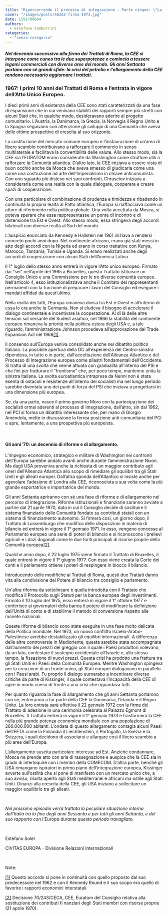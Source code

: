 ```yaml
---
title: "Ripercorrendo il processo di integrazione - Parte cinque: \"La CEE e gli anni Settanta\"."
cover: "/images/posts/4b2d2-firma-1973.jpg"
date: 1591780604
authors:
  - estefano-tamburrini
categories: 
  - "senza-categoria"
---
```


##### _Nel decennio successivo alla firma dei Trattati di Roma, la CEE si interpone come cuneo tra le due superpotenze e comincia a tessere legami commerciali con diverse aree del mondo. Gli anni Settanta portano con sé grandi sfide: la crisi del petrolio e l’allargamento della CEE rendono necessario aggiornare i trattati._

### **1967: I primi 10 anni dei Trattati di Roma e l’entrata in vigore dell’Atto Unico Europeo.**

I dieci primi anni di esistenza della CEE sono stati caratterizzati da una fase di espansione che in cui venivano stabiliti dei rapporti sempre più stretti con alcuni Stati che, in qualche modo, desideravano aderire al progetto comunitario. L’Austria, la Danimarca, la Grecia, la Norvegia il Regno Unito e la Spagna seguivano con attenzione gli sviluppi di una Comunità che aveva delle ottime prospettive di crescita al suo orizzonte.

La costituzione del mercato comune europeo e l’instaurazione di un’area di libero scambio contribuivano a rafforzare il commercio in senso multilaterale e facilitava la convertibilità delle valute. Allo stesso modo, sia la CEE sia l’EURATOM erano considerate da Washington come strutture utili a rafforzare la Comunità atlantica. D’altro lato, la CEE iniziava a essere vista di buon occhio anche da Mosca che aveva smesso di giudicarla come una come una costruzione ad arte dell’Imperialismo in chiave anticomunista. Con uno sguardo più disteso nei suoi confronti, Chrusciov iniziava a considerarla come una realtà con la quale dialogare, cooperare e creare spazi di cooperazione.

Con una particolare di combinazione di prudenza e timidezza e ribadendo in continuità la propria lealtà al Patto atlantica, l’Europa si riaffacciava come un attore di riferimento nella politica globale. Una volta accettata da Mosca, si poteva sperare che essa rappresentasse un ponte di incontro e di distensione tra Est e Ovest. Allo stesso modo, essa stringeva degli accordi bilaterali con diverse realtà al Sud del mondo.

L’auspicio enunciato da Kennedy e Hallstein nel 1961 iniziava a rendersi concreto pochi anni dopo. Nel continente africano, erano già stati messi in atto degli accordi con la Nigeria ed erano in corso trattative con Kenya, Marocco, Tanzania, Tunisia e Uganda. Si erano realizzati anche degli accordi di cooperazione con alcuni Stati dell’America Latina.

Il 1° luglio dello stesso anno entrerà in vigore l’Atto unico europeo. Firmato dai “sei” nell’aprile del 1965 a Bruxelles, questo Trattato istituisce un Consiglio Unico e una Commissione per le tre diverse comunità europee. Nell’articolo 4, esso istituzionalizzava anche il Comitato dei rappresentanti permanenti con la funzione di preparare i lavori del Consiglio ed eseguire i mandati affidati da quest’ultimo.

Nella realtà dei fatti, l’Europa rimaneva divisa tra Est e Ovest e all’interno di essa lo era anche la Germania. Non si eludeva il bisogno di accelerare il dialogo continentale e incentivare la cooperazione. Al di là delle altre tensioni sul versante del Sudest asiatico, nel 1966 la stabilità del continente europeo rimaneva la priorità nella politica estera degli USA e, a tale riguardo, l’amministrazione Johnson procedeva all’approvazione del Trade Expansion Act nel 1968[\[1\]](#_ftn1).

Il consenso sull’Europa veniva consolidato anche nel dibattito politico italiano. La possibile apertura della DC all’esperienza del Centro-sinistra dipendeva, in tutto o in parte, dall’accettazione dell’Alleanza Atlantica e del Processo di Integrazione europea come pilastri fondamentali dell’Occidente. Si tratta di una svolta che venne attuata con gradualità all’interno del PSI e che finì per fratturare il “frontismo” che, per poco tempo, mantenne unita la sinistra italiana. La svolta euroatlantica intrapresa da Nenni non è stata esenta di ostacoli e resistenze all’interno dei socialisti ma nel lungo periodo sarebbe diventata uno dei punti di forza del PSI che iniziava a progettarsi in una dimensione più europea.

Se, da una parte, nasce il primo governo Moro con la partecipazione dei socialisti ormai aderenti al processo di integrazione, dall’altro, sin dal 1962, nel PCI si forma un dibattito interessante che, per mano di Giorgio Amendola, mette in discussione la ferrea posizione anti-comunitaria del PCI e apre, lentamente, a una prospettiva più europeista.

 

#### Gli anni ’70: un decennio di riforme e di allargamento.

L’impegno economico, strategico e militare di Washington nei confronti dell’Europa sarebbe andato avanti anche durante l’amministrazione Nixon. Ma dagli USA proveniva anche la richiesta di un maggior contributo agli oneri dell’Alleanza Atlantica allo scopo di rimediare gli squilibri tra gli Stati Uniti e gli alleati europei. Dall’altra sponda dell’Atlantico si insiste anche per agevolare l’adesione di Londra alla CEE, riconosciuta a sua volta come la più grande esportatrice e importatrice del mondo.

Gli anni Settanta apriranno con sé una fase di riforme e di allargamento nel percorso di integrazione. Riforme istituzionali e finanziarie saranno avviate a partire dal 21 aprile 1970, data in cui il Consiglio decide di sostituire il sistema finanziario delle Comunità fondato su contributi statali con un sistema di finanziamento autonomo. Si firmerà così, un giorno dopo, il Trattato di Lussemburgo che modifica delle disposizioni in materia di bilancio ed entrerà in vigore il 1° gennaio 1971. In esso, vengono concesse al Parlamento europeo una serie di poteri di bilancio e si riconoscono i prelievi agricoli e i dazi doganali come le due fonti principali di risorse proprie della Comunità europea[\[2\]](#_ftn2).

Qualche anno dopo, il 22 luglio 1975 viene firmato il Trattato di Bruxelles, il quale entrerà in vigore il 1° giugno 1977. Con esso viene creata la Corte dei conti e il parlamento ottiene i poteri di respingere in blocco il bilancio.

Introducendo delle modifiche ai Trattati di Roma, questi due Trattati danno vita alla condivisione del Potere di bilancio tra consiglio e parlamento.

Un'altra riforma da sottolineare è quella introdotta con il Trattato che modifica il Protocollo sugli Statuti per la banca europea degli investimenti. Firmato il 10 luglio del 1975, esso entrerà in vigore il 1° ottobre 1977 e conferisce ai governatori della banca il potere di modificare la definizione dell’Unità di conto e di stabilirne il metodo di conversione rispetto alle monete nazionali.

Queste riforme di bilancio sono state eseguite in una fase molto delicata della Politica mondiale. Nel 1973, un nuovo conflitto Israelo-Arabo-Palestinese avrebbe destabilizzato gli equilibri internazionali. A differenza delle altre controversie in Medioriente, questa sarebbe stata accompagnata dall’aumento dei prezzi del greggio con il quale i Paesi produttori volevano, da un lato, contestare il sostegno occidentale all’Israele e, allo stesso tempo, la fissazione di nuovi prezzi. Questa crisi ha prodotto una frattura tra gli Stati Uniti e i Paesi della Comunità Europea. Mentre Washington spingeva per la creazione di un fronte unico, gli Stati europei dialogavano in parallelo con i Paesi arabi. Fu proprio il dialogo euroarabo a incentivare diverse critiche da parte di Kissinger, il quale contestava l’incapacità della CEE di agire in modo coeso di fronte a una crisi che riguardava tutti.

Per quanto riguarda la fase di allargamento che gli anni Settanta portarono con sé, entreranno a far parte della CEE la Danimarca, l’Irlanda e il Regno Unito. La loro entrata sarà effettiva il 22 gennaio 1972 con la firma del Trattato di adesione in una cerimonia celebrata al Palazzo Egmont di Bruxelles. Il Trattato entrerà in vigore il 1° gennaio 1973 e trasformerà la CEE nella più grande potenza economica mondiale con una popolazione di 260.000.000 abitanti. L’ondata di questo allargamento contagia alcuni Paesi dell’EFTA come la Finlandia il Liechtenstein, il Portogallo, la Svezia e la Svizzera, i quali decidono di associarsi e allargare così il libero scambio a più aree dell’Europa.

L’allargamento suscita particolare interesse ad Est. Anziché condannare, Mosca ne prende atto con aria di rassegnazione e auspica che la CEE sia in grado di interloquire con i membri della COMECOM. D’altra parte, benché gli USA rimangano ispiratori in primo piano dell’integrazione europea, Kissinger avverte sull’ostilità che si pone di manifesto con un mercato unico che, a suo avviso, risulta aperto agli Stati mediterranei e africani ma ostile agli Stati Uniti. Dinanzi alla crescita della CEE, gli USA iniziano a sollecitare un maggior equilibrio tra gli alleati.

 

_Nel prossimo episodio verrà trattata la peculiare situazione interna dell’Italia tra la fine degli anni Sessanta e per tutti gli anni Settanta, e del suo rapporto con l’Europa durante questo periodo travagliato._

 

Estefano Soler

CIVITAS EUROPA - Divisione Relazioni Internazionali

 

Note:

[\[1\]](#_ftnref1) Questo accordo si pone in continuità con quello proposto dal suo predecessore nel 1962 e con il Kennedy Round e il suo scopo era quello di favorire i rapporti economici interstatali.

[\[2\]](#_ftnref2) Decisione 70/243/CECA, CEE, Euratom del Consiglio relativa alla sostituzione dei contributi fi nanziari degli Stati membri con risorse proprie (21 aprile 1970).
